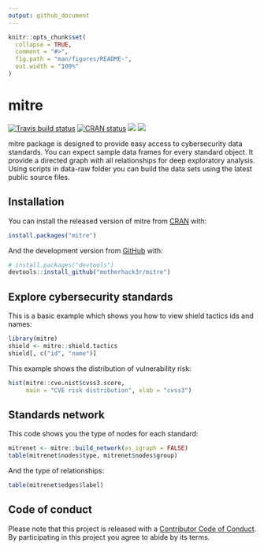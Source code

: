 ```yaml
---
output: github_document
---
```


<!-- README.md is generated from README.Rmd. Please edit that file -->

```r
knitr::opts_chunk$set(
  collapse = TRUE,
  comment = "#>",
  fig.path = "man/figures/README-",
  out.width = "100%"
)
```

# mitre

<!-- badges: start -->
[![Travis build status](https://www.travis-ci.com/motherhack3r/mitre.svg?branch=master)](https://www.travis-ci.com/motherhack3r/mitre)
[![CRAN status](https://www.r-pkg.org/badges/version/mitre)](https://cran.r-project.org/package=mitre)
[![](https://cranlogs.r-pkg.org/badges/grand-total/mitre)](https://cran.r-project.org/package=mitre)
[![](https://www.rdocumentation.org/badges/version/mitre)](https://www.rdocumentation.org/packages/mitre)
<!-- badges: end -->

mitre package is designed to provide easy access to cybersecurity data standards.
You can expect sample data frames for every standard object.
It provide a directed graph with all relationships for deep exploratory analysis.
Using scripts in data-raw folder you can build the data sets using the latest 
public source files.

## Installation

You can install the released version of mitre from [CRAN](https://CRAN.R-project.org) with:

``` r
install.packages("mitre")
```

And the development version from [GitHub](https://github.com/) with:

``` r
# install.packages("devtools")
devtools::install_github("motherhack3r/mitre")
```
## Explore cybersecurity standards

This is a basic example which shows you how to view shield tactics ids and names:

```r
library(mitre)
shield <- mitre::shield.tactics
shield[, c("id", "name")]
```

This example shows the distribution of vulnerability risk:

```r
hist(mitre::cve.nist$cvss3.score, 
     main = "CVE risk distribution", xlab = "cvss3")
```


## Standards network

This code shows you the type of nodes for each standard:

```r
mitrenet <- mitre::build_network(as_igraph = FALSE)
table(mitrenet$nodes$type, mitrenet$nodes$group)
```

And the type of relationships:
```r
table(mitrenet$edges$label)
```


## Code of conduct

Please note that this project is released with a [Contributor Code of Conduct](https://pkgdown.r-lib.org/CODE_OF_CONDUCT.html). By participating in this project you agree to abide by its terms.
